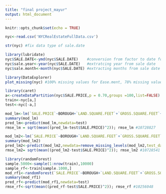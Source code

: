 ```yaml
---
title: "final project_mayur"
output: html_document
---
```


```r
knitr::opts_chunk$set(echo = TRUE)
```

```r
nyc<-read.csv('NYCRealEstateFullData.csv')
```

```r
str(nyc) #fix data type of sale.date
```

```r
library(lubridate)
nyc$SALE.DATE<-ymd(nyc$SALE.DATE)    #conversion from factor to date format
nyc$sale.year<-year(nyc$SALE.DATE)   #extratcing year from sale date
nyc$sale.month<-month(nyc$SALE.DATE) #extracting months from sale date
```

```r
library(DataExplorer)
plot_missing(nyc) #100% missing values for Ease.ment, 78% missing values in apartment number (can be removed from analysis)

```

```r
library(caret)
a<-createDataPartition(nyc$SALE.PRICE,p = 0.70,groups =100,list=FALSE)
train<-nyc[a,]
test<-nyc[-a,]
```

```r
mod_lm<-lm(`SALE.PRICE`~BOROUGH+`LAND.SQUARE.FEET`+`GROSS.SQUARE.FEET`+`sale.year`+`TOTAL.UNITS`+`RESIDENTIAL.UNITS`+`COMMERCIAL.UNITS`,data=train)
summary(mod_lm)
pred_lm<-predict(mod_lm,newdata=test)
rmse_lm = sqrt(mean((pred_lm-test$SALE.PRICE)^2)); rmse_lm #10728827
```

```r
mod_lm2<-lm(`SALE.PRICE`~BOROUGH+`LAND.SQUARE.FEET`+`GROSS.SQUARE.FEET`+`sale.year`+`TOTAL.UNITS`+`RESIDENTIAL.UNITS`+`COMMERCIAL.UNITS`+BLOCK,data=train)
summary(mod_lm2)
pred_lm2<-predict(mod_lm2,newdata=remove_missing_levels(mod_lm2,test_data = test))
rmse_lm2= sqrt(mean((pred_lm2-test$SALE.PRICE)^2)); rmse_lm2 #10728541
```



```r
library(randomForest)
sample.5000<-sample(1:nrow(train),10000)
sample_rf<-train[sample.1000,]
mod_rf1<-randomForest(`SALE.PRICE`~BOROUGH+`LAND.SQUARE.FEET`+`GROSS.SQUARE.FEET`+`sale.year`+`TOTAL.UNITS`+`RESIDENTIAL.UNITS`+`COMMERCIAL.UNITS`+BLOCK,data=sample_rf,ntree=100)
summary(mod_rf1)
pred_rf<-predict(mod_rf1,newdata=test)
rmse_rf<-sqrt(mean((pred_rf-test$SALE.PRICE)^2)); rmse_rf #10256048
```


